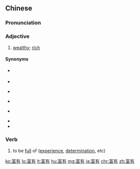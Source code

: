 ==Chinese==
{{zh-forms}}

===Pronunciation===
{{zh-pron
|m=fùyǒu
|c=fu3 jau5
|h=pfs=fu-yû
|cat=a
}}

===Adjective===
{{zh-adj}}

# [[wealthy]]; [[rich]]

====Synonyms====
* {{zh-l|趁錢}} {{qualifier|informal}}
* {{zh-l|富裕}}
* {{zh-l|闊}} {{qualifier|informal}}
* {{zh-l|萬貫}}
* {{zh-l|腰裡橫|tr=yāolǐhèng}} {{qualifier|Northern Mandarin slang}}
* {{zh-l|有錢}}
* {{zh-l|優裕}}

===Verb===
{{zh-verb}}

# to be [[full]] of ([[experience]], [[determination]], etc)

[[ko:富有]]
[[lo:富有]]
[[lt:富有]]
[[hu:富有]]
[[mg:富有]]
[[ja:富有]]
[[chr:富有]]
[[zh:富有]]